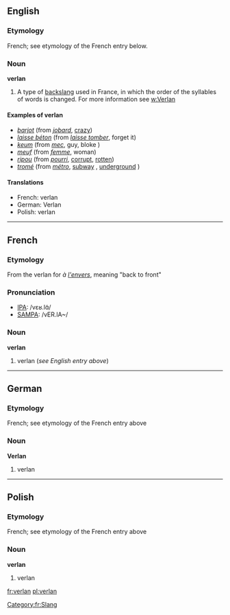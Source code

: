 ==English==
===Etymology===
French; see etymology of the French entry below.

===Noun===
'''verlan'''

#A type of [[backslang]] used in France, in which the order of the syllables of words is changed. For more information see [[w:Verlan]]

====Examples of verlan====
*''[[barjot]]'' (from ''[[jobard]]'', [[crazy]])
*''[[laisse béton]]'' (from ''[[laisser tomber|laisse tomber]]'', forget it)
*''[[keum]]'' (from ''[[mec]]'', guy, bloke {{UK}})
*''[[meuf]]'' (from ''[[femme]]'', woman)
*''[[ripou]]'' (from ''[[pourri]]'', [[corrupt]], [[rotten]])
*''[[tromé]]'' (from ''[[métro]]'', [[subway]] {{US}}, [[underground]] {{british}})
[[Category:fr:Slang]]

====Translations====
*French: verlan {{m}}
*German: Verlan<!--gender?  See German Wikipedia article-->
*Polish: verlan

----

==French==
===Etymology===
From the verlan for ''à [[envers|l'envers]]'', meaning "back to front"

===Pronunciation===
*[[w:IPA|IPA]]: /vɛʁ.lɑ̃/
*[[w:SAMPA|SAMPA]]: /vER.lA~/

===Noun===
'''verlan''' {{m}}

#verlan (''see English entry above'')
----
==German==
===Etymology===
French; see etymology of the French entry above

===Noun===
'''Verlan'''<!--gender?-->

#verlan

----
==Polish==
===Etymology===
French; see etymology of the French entry above

===Noun===
'''verlan'''

#verlan
[[fr:verlan]]
[[pl:verlan]]